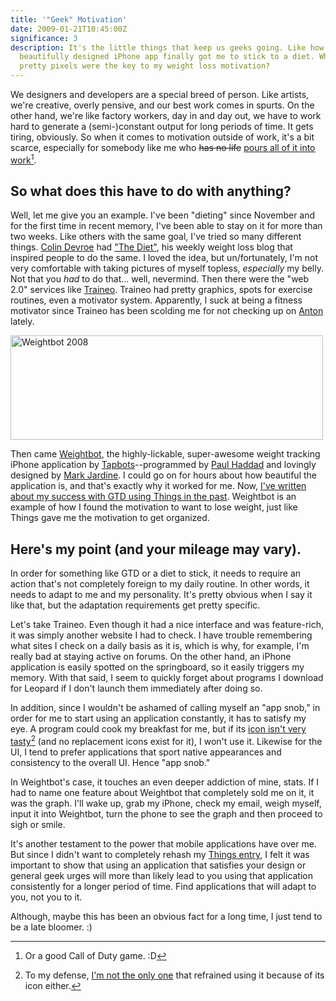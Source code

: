 ```yaml
---
title: '"Geek" Motivation'
date: 2009-01-21T10:45:00Z
significance: 3
description: It's the little things that keep us geeks going. Like how a
  beautifully designed iPhone app finally got me to stick to a diet. Who knew
  pretty pixels were the key to my weight loss motivation?
---
```


We designers and developers are a special breed of person. Like artists, we're creative, overly pensive, and our best work comes in spurts. On the other hand, we're like factory workers, day in and day out, we have to work hard to generate a (semi-)constant output for long periods of time. It gets tiring, obviously. So when it comes to motivation outside of work, it's a bit scarce, especially for somebody like me who <del>has no life</del> <ins>[pours all of it into work][11]</ins>[^1].

## So what does this have to do with anything?

Well, let me give you an example. I've been "dieting" since November and for the first time in recent memory, I've been able to stay on it for more than two weeks. Like others with the same goal, I've tried so many different things. [Colin Devroe][1] had ["The Diet"][2], his weekly weight loss blog that inspired people to do the same. I loved the idea, but un/fortunately, I'm not very comfortable with taking pictures of myself topless, _especially_ my belly. Not that you _had_ to do that... well, nevermind. Then there were the "web 2.0" services like [Traineo][3]. Traineo had pretty graphics, spots for exercise routines, even a motivator system. Apparently, I suck at being a fitness motivator since Traineo has been scolding me for not checking up on [Anton][4] lately.

[<img src="https://farm4.static.flickr.com/3232/3156662364_f6b54faee7.jpg" width="500" height="167" alt="Weightbot 2008" />][12]

Then came [Weightbot][5], the highly-lickable, super-awesome weight tracking iPhone application by [Tapbots][6]--programmed by [Paul Haddad][7] and lovingly designed by [Mark Jardine][8]. I could go on for hours about how beautiful the application is, and that's exactly why it worked for me. Now, [I've written about my success with GTD using Things in the past][9]. Weightbot is an example of how I found the motivation to want to lose weight, just like Things gave me the motivation to get organized.

## Here's my point (and your mileage may vary).

In order for something like GTD or a diet to stick, it needs to require an action that's not completely foreign to my daily routine. In other words, it needs to adapt to me and my personality. It's pretty obvious when I say it like that, but the adaptation requirements get pretty specific.

Let's take Traineo. Even though it had a nice interface and was feature-rich, it was simply another website I had to check. I have trouble remembering what sites I check on a daily basis as it is, which is why, for example, I'm really bad at staying active on forums. On the other hand, an iPhone application is easily spotted on the springboard, so it easily triggers my memory. With that said, I seem to quickly forget about programs I download for Leopard if I don't launch them immediately after doing so.

In addition, since I wouldn't be ashamed of calling myself an "app snob," in order for me to start using an application constantly, it has to satisfy my eye. A program could cook my breakfast for me, but if its [icon isn't very tasty][10][^2] (and no replacement icons exist for it), I won't use it. Likewise for the UI, I tend to prefer applications that sport native appearances and consistency to the overall UI. Hence "app snob."

In Weightbot's case, it touches an even deeper addiction of mine, stats. If I had to name one feature about Weightbot that completely sold me on it, it was the graph. I'll wake up, grab my iPhone, check my email, weigh myself, input it into Weightbot, turn the phone to see the graph and then proceed to sigh or smile.

It's another testament to the power that mobile applications have over me. But since I didn't want to completely rehash my [Things entry][9], I felt it was important to show that using an application that satisfies your design or general geek urges will more than likely lead to you using that application consistently for a longer period of time. Find applications that will adapt to you, not you to it.

Although, maybe this has been an obvious fact for a long time, I just tend to be a late bloomer. :)

[^1]: Or a good Call of Duty game. :D

[^2]: To my defense, [I'm not the only one](http://tincorporated.com) that refrained using it because of its icon either.

[1]: http://cdevroe.com/
[2]: http://cdevroe.com/the-diet/
[3]: http://traineo.com/
[4]: http://antonpeck.com/
[5]: http://tapbots.com/weightbot/
[6]: http://tapbots.com/about/
[7]: http://pth.com/
[8]: http://markjardine.com/
[9]: http://avalonstar.com/blog/2008/jul/15/mobile-assimilation/
[10]: http://agilewebsolutions.com/products/1Password
[11]: http://www.flickr.com/photos/avalonstar/3215676637/
[12]: http://www.flickr.com/photos/avalonstar/3156662364/

